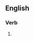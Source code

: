 ==English==

===Verb===
{{head|en|verb form}}

# {{present participle of|en|sensationalize|nocat=1}}